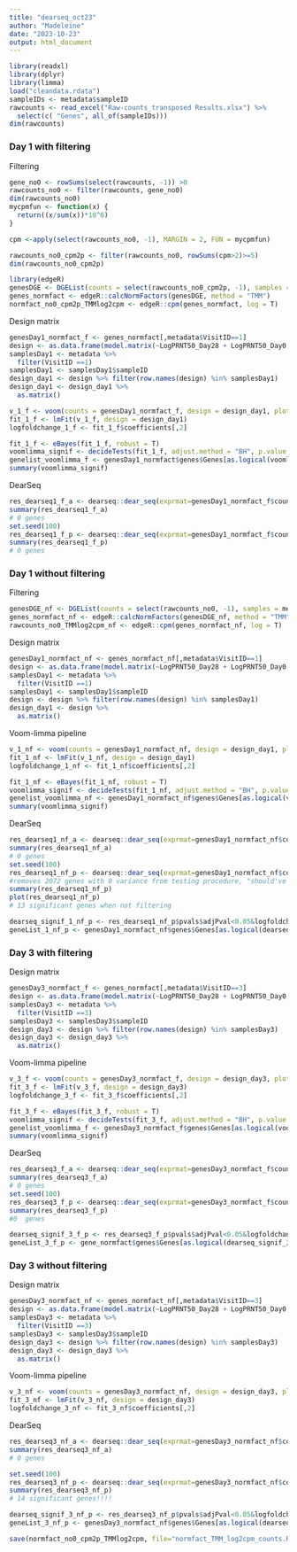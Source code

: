 ```yaml
---
title: "dearseq_oct23"
author: "Madeleine"
date: "2023-10-23"
output: html_document
---
```


```r
library(readxl)
library(dplyr)
library(limma)
load("cleandata.rdata")
sampleIDs <- metadata$sampleID
rawcounts <- read_excel("Raw-counts_transposed Results.xlsx") %>% 
  select(c( "Genes", all_of(sampleIDs)))
dim(rawcounts)
```
### Day 1 with filtering 
Filtering 
```r

gene_no0 <- rowSums(select(rawcounts, -1)) >0
rawcounts_no0 <- filter(rawcounts, gene_no0)
dim(rawcounts_no0)
mycpmfun <- function(x) { 
  return((x/sum(x))*10^6)
}

cpm <-apply(select(rawcounts_no0, -1), MARGIN = 2, FUN = mycpmfun)

rawcounts_no0_cpm2p <- filter(rawcounts_no0, rowSums(cpm>2)>=5)
dim(rawcounts_no0_cpm2p)

library(edgeR)
genesDGE <- DGEList(counts = select(rawcounts_no0_cpm2p, -1), samples = metadata, genes = select(rawcounts_no0_cpm2p, 1))
genes_normfact <- edgeR::calcNormFactors(genesDGE, method = "TMM")
normfact_no0_cpm2p_TMMlog2cpm <- edgeR::cpm(genes_normfact, log = T)
```

Design matrix
```r
genesDay1_normfact_f <- genes_normfact[,metadata$VisitID==1]
design <- as.data.frame(model.matrix(~LogPRNT50_Day28 + LogPRNT50_Day0, data=genes_normfact$samples))
samplesDay1 <- metadata %>% 
  filter(VisitID ==1)
samplesDay1 <- samplesDay1$sampleID
design_day1 <- design %>% filter(row.names(design) %in% samplesDay1)
design_day1 <- design_day1 %>% 
  as.matrix()
```

```r
v_1_f <- voom(counts = genesDay1_normfact_f, design = design_day1, plot = F)
fit_1_f <- lmFit(v_1_f, design = design_day1)
logfoldchange_1_f <- fit_1_f$coefficients[,2]

fit_1_f <- eBayes(fit_1_f, robust = T)
voomlimma_signif <- decideTests(fit_1_f, adjust.method = "BH", p.value = 0.05, lfc=1)
genelist_voomlimma_f <- genesDay1_normfact$genes$Genes[as.logical(voomlimma_signif)]
summary(voomlimma_signif)
```

DearSeq
```r
res_dearseq1_f_a <- dearseq::dear_seq(exprmat=genesDay1_normfact_f$counts, variables2test = design_day1[,"LogPRNT50_Day28", drop = F], covariates = design_day1[,c("(Intercept)", "LogPRNT50_Day0"), drop = F], which_test = "asymptotic", preprocessed = F)
summary(res_dearseq1_f_a)
# 0 genes
set.seed(100)
res_dearseq1_f_p <- dearseq::dear_seq(exprmat=genesDay1_normfact_f$counts, variables2test = design_day1[,"LogPRNT50_Day28", drop = F], covariates = design_day1[,c("(Intercept)", "LogPRNT50_Day0"), drop = F], which_test = "permutation", preprocessed = F)
summary(res_dearseq1_f_p)
# 0 genes
```

### Day 1 without filtering 
Filtering 
```r
genesDGE_nf <- DGEList(counts = select(rawcounts_no0, -1), samples = metadata, genes = select(rawcounts_no0, 1))
genes_normfact_nf <- edgeR::calcNormFactors(genesDGE_nf, method = "TMM")
rawcounts_no0_TMMlog2cpm_nf <- edgeR::cpm(genes_normfact_nf, log = T)
```

Design matrix
```r
genesDay1_normfact_nf <- genes_normfact_nf[,metadata$VisitID==1]
design <- as.data.frame(model.matrix(~LogPRNT50_Day28 + LogPRNT50_Day0, data=genes_normfact_nf$samples))
samplesDay1 <- metadata %>% 
  filter(VisitID ==1)
samplesDay1 <- samplesDay1$sampleID
design <- design %>% filter(row.names(design) %in% samplesDay1)
design_day1 <- design %>% 
  as.matrix()
```

Voom-limma pipeline
```r
v_1_nf <- voom(counts = genesDay1_normfact_nf, design = design_day1, plot = F)
fit_1_nf <- lmFit(v_1_nf, design = design_day1)
logfoldchange_1_nf <- fit_1_nf$coefficients[,2]

fit_1_nf <- eBayes(fit_1_nf, robust = T)
voomlimma_signif <- decideTests(fit_1_nf, adjust.method = "BH", p.value = 0.05, lfc=1)
genelist_voomlimma_nf <- genesDay1_normfact_nf$genes$Genes[as.logical(voomlimma_signif)]
summary(voomlimma_signif)
```

DearSeq
```r
res_dearseq1_nf_a <- dearseq::dear_seq(exprmat=genesDay1_normfact_nf$counts, variables2test = design_day1[,"LogPRNT50_Day28", drop = F], covariates = design_day1[,c("(Intercept)", "LogPRNT50_Day0"), drop = F], which_test = "asymptotic", preprocessed = F)
summary(res_dearseq1_nf_a)
# 0 genes
set.seed(100)
res_dearseq1_nf_p <- dearseq::dear_seq(exprmat=genesDay1_normfact_nf$counts, variables2test = design_day1[,"LogPRNT50_Day28", drop = F], covariates = design_day1[,c("(Intercept)", "LogPRNT50_Day0"), drop = F], which_test = "permutation", preprocessed = F)
#removes 2072 genes with 0 variance from testing procedure, "should've been removed beforehand"
summary(res_dearseq1_nf_p)
plot(res_dearseq1_nf_p)
# 13 significant genes when not filtering 

dearseq_signif_1_nf_p <- res_dearseq1_nf_p$pvals$adjPval<0.05&logfoldchange_1_nf >1
geneList_1_nf_p <- genesDay1_normfact_nf$genes$Genes[as.logical(dearseq_signif_1_nf_p)]
```

### Day 3 with filtering 
Design matrix
```r
genesDay3_normfact_f <- genes_normfact[,metadata$VisitID==3]
design <- as.data.frame(model.matrix(~LogPRNT50_Day28 + LogPRNT50_Day0, data=genes_normfact$samples))
samplesDay3 <- metadata %>% 
  filter(VisitID ==3)
samplesDay3 <- samplesDay3$sampleID
design_day3 <- design %>% filter(row.names(design) %in% samplesDay3)
design_day3 <- design_day3 %>% 
  as.matrix()
```

Voom-limma pipeline
```r
v_3_f <- voom(counts = genesDay3_normfact_f, design = design_day3, plot = F)
fit_3_f <- lmFit(v_3_f, design = design_day3)
logfoldchange_3_f <- fit_3_f$coefficients[,2]

fit_3_f <- eBayes(fit_3_f, robust = T)
voomlimma_signif <- decideTests(fit_3_f, adjust.method = "BH", p.value = 0.05, lfc=1)
genelist_voomlimma_f <- genesDay3_normfact_f$genes$Genes[as.logical(voomlimma_signif)]
summary(voomlimma_signif)
```

DearSeq
```r
res_dearseq3_f_a <- dearseq::dear_seq(exprmat=genesDay3_normfact_f$counts, variables2test = design_day3[,"LogPRNT50_Day28", drop = F], covariates = design_day3[,c("(Intercept)", "LogPRNT50_Day0"), drop = F], which_test = "asymptotic", preprocessed = T)
summary(res_dearseq3_f_a)
# 0 genes 
set.seed(100)
res_dearseq3_f_p <- dearseq::dear_seq(exprmat=genesDay3_normfact_f$counts, variables2test = design_day3[,"LogPRNT50_Day28", drop = F], covariates = design_day3[,c("(Intercept)", "LogPRNT50_Day0"), drop = F], which_test = "permutation", preprocessed = T)
summary(res_dearseq3_f_p)
#0  genes

dearseq_signif_3_f_p <- res_dearseq3_f_p$pvals$adjPval<0.05&logfoldchange_3_f >1
geneList_3_f_p <- gene_normfact$genes$Genes[as.logical(dearseq_signif_3_f_p)]
```

### Day 3 without filtering 
Design matrix
```r
genesDay3_normfact_nf <- genes_normfact_nf[,metadata$VisitID==3]
design <- as.data.frame(model.matrix(~LogPRNT50_Day28 + LogPRNT50_Day0, data=genes_normfact_nf$samples))
samplesDay3 <- metadata %>% 
  filter(VisitID ==3)
samplesDay3 <- samplesDay3$sampleID
design_day3 <- design %>% filter(row.names(design) %in% samplesDay3)
design_day3 <- design_day3 %>% 
  as.matrix()
```



Voom-limma pipeline
```r
v_3_nf <- voom(counts = genesDay3_normfact_nf, design = design_day3, plot = F)
fit_3_nf <- lmFit(v_3_nf, design = design_day3)
logfoldchange_3_nf <- fit_3_nf$coefficients[,2]
```

DearSeq
```r
res_dearseq3_nf_a <- dearseq::dear_seq(exprmat=genesDay3_normfact_nf$counts, variables2test = design_day3[,"LogPRNT50_Day28", drop = F], covariates = design_day3[,c("(Intercept)", "LogPRNT50_Day0"), drop = F], which_test = "asymptotic", preprocessed = F)
summary(res_dearseq3_nf_a)
# 0 genes

set.seed(100)
res_dearseq3_nf_p <- dearseq::dear_seq(exprmat=genesDay3_normfact_nf$counts, variables2test = design_day3[,"LogPRNT50_Day28", drop = F], covariates = design_day3[,c("(Intercept)", "LogPRNT50_Day0"), drop = F], which_test = "permutation", preprocessed = F)
summary(res_dearseq3_nf_p)
# 14 significant genes!!!!

dearseq_signif_3_nf_p <- res_dearseq3_nf_p$pvals$adjPval<0.05&logfoldchange_3_nf >1
geneList_3_nf_p <- genesDay3_normfact_nf$genes$Genes[as.logical(dearseq_signif_3_nf_p)]
```

```r
save(normfact_no0_cpm2p_TMMlog2cpm, file="normfact_TMM_log2cpm_counts.Rdata")

```
